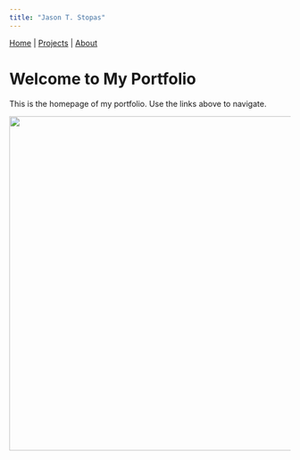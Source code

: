 ```yaml
---
title: "Jason T. Stopas"
---
```


<div>
  <a href="index.html">Home</a> |
  <a href="projects.html">Projects</a> |
  <a href="about.html">About</a>
</div>

# Welcome to My Portfolio

This is the homepage of my portfolio.  Use the links above to navigate.

![](images/PXL_20250115_195216582.jpg){height=600}

